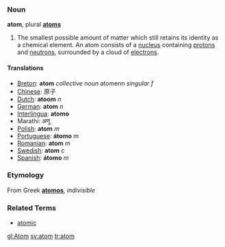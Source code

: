 === Noun ===
'''atom''', plural '''[[atoms]]'''

# The smallest possible amount of matter which still retains its identity as a chemical element.  An atom consists of a [[nucleus]] containing [[proton]]s and [[neutron]]s, surrounded by a cloud of [[electron]]s.

==== Translations ====
*[[Breton]]: '''atom''' ''collective noun'' atomenn ''singular f''
*[[Chinese]]: 原子
*[[Dutch]]: '''atoom''' ''n''
*[[German]]: '''atom''' ''n''
*[[Interlingua]]: '''atomo'''
*Marathi: अणू
*[[Polish]]: '''atom''' ''m''
*[[Portuguese]]: '''átomo''' ''m''
*[[Romanian]]: '''atom''' ''m''
*[[Swedish]]: '''atom''' ''c''
*[[Spanish]]: '''átomo''' ''m''

===Etymology===
From Greek '''[[atomos]]''', ''indivisible''

===Related Terms===
*[[atomic]]

[[gl:Atom]]
[[sv:atom]]
[[tr:atom]]